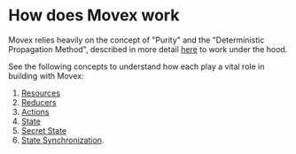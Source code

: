 # How does Movex work

Movex relies heavily on the concept of "Purity" and the "Deterministic Propagation Method", described in more detail [here](/docs/features/functional) to work under the hood.

See the following concepts to understand how each play a vital role in building with Movex:

1. [Resources](/docs/how/resources)
2. [Reducers](/docs/how/reducers)
3. [Actions](/docs/how/actions)
4. [State](/docs/how/state)
5. [Secret State](/docs/how/secret_state)
6. [State Synchronization](/docs/how/state_synchronization).